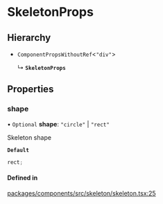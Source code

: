 # SkeletonProps

## Hierarchy

- `ComponentPropsWithoutRef`\<`"div"`\>

  ↳ **`SkeletonProps`**

## Properties

### shape

• `Optional` **shape**: `"circle"` \| `"rect"`

Skeleton shape

**`Default`**

```ts
rect;
```

#### Defined in

[packages/components/src/skeleton/skeleton.tsx:25](https://github.com/vtex/shoreline/blob/6674ddada/packages/components/src/skeleton/skeleton.tsx#L25)
